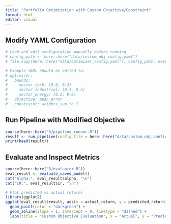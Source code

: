 ```yaml
---
title: "Portfolio Optimization with Custom Objective/Constraint"
format: html
editor: visual
---
```


## Modify YAML Configuration

```r
# Load and edit configuration manually before running
# config_path <- here::here("data/custom_obj_config.yaml")
# file.copy(here::here("data/optimizer_config.yaml"), config_path, overwrite = TRUE)

# Example YAML should be edited to:
# optimizer:
#   bounds:
#     sector_tech: [0.0, 0.3]
#     sector_industrial: [0.1, 0.5]
#     sector_energy: [0.2, 0.6]
#   objective: mean_error
#   constraint: weights_sum_to_1
```

## Run Pipeline with Modified Objective

```r
source(here::here("R/pipeline_runner.R"))
result <- run_pipeline(config_file = here::here("data/custom_obj_config.yaml"))
print(head(result))
```

## Evaluate and Inspect Metrics

```r
source(here::here("R/evaluator.R"))
eval_result <- evaluate_saved_model()
cat("Alpha:", eval_result$alpha, "\n")
cat("IR:", eval_result$ir, "\n")
```

```r
# Plot predicted vs actual returns
library(ggplot2)
ggplot(eval_result$result, aes(x = actual_return, y = predicted_return)) +
  geom_point(color = "darkgreen") +
  geom_abline(slope = 1, intercept = 0, linetype = "dashed") +
  labs(title = "Custom Objective Evaluation", x = "Actual", y = "Predicted")
```